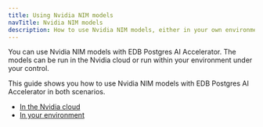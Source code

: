 ```yaml
---
title: Using Nvidia NIM models
navTitle: Nvidia NIM models
description: How to use Nvidia NIM models, either in your own environment or in the Nvidia cloud, with AI Accelerator Pipelines.
---
```


You can use Nvidia NIM models with EDB Postgres AI Accelerator. The models can be run in the Nvidia cloud or run within your environment under your control.

This guide shows you how to use Nvidia NIM models with EDB Postgres AI Accelerator in both scenarios.

* [In the Nvidia cloud](using-nim-in-nvidia-cloud)
* [In your environment](using-nim-in-your-environment)
